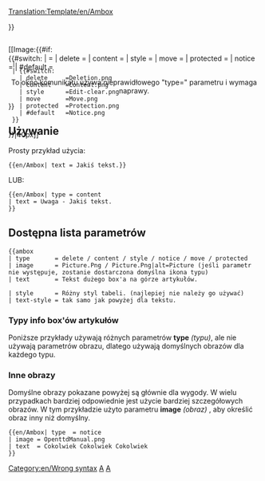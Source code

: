 <noinclude>[[Translation:Template/en/Ambox]]</noinclude><!-- 
      Adaptacja kodu Wiki Ambox

--><noinclude></noinclude><includeonly><div style="{{#IF: {{{style|}}} | {{{style}}} | margin: 0px 10% 0px 10%; border: 1px solid #aaa; border-left: 10px solid {{#switch:{{{type|}}} 
  | delete     =#b22222;
  | content    =#f28500;
  | style      =#f4c430;
  | move       =#9932cc;
  | protected  =#bba;
  | #default   =#1e90ff;
}} padding: 4px 8px; background:#efefef; min-height: 44px;">}}
<div style="position: absolute;">[[Image:{{#if:{{{image|}}}
  | {{{image}}}
  | {{#switch:{{{type|}}}
    | delete     =Deletion.png
    | content    =Content.png
    | style      =Edit-clear.png
    | move       =Move.png
    | protected  =Protection.png
    | #default   =Notice.png
  }}
}}|40px]]</div>
<div style="border: none; padding: 2px 2px 2px 62px;">
<span style="{{#IF: {{{text-style|}}} | {{{text-style}}} | }}"> {{{text|}}} </span>
</div></div><!-- 
Wykryj i zgłoś użytkowanie z błędnym parametrem [[Template:Ambox#Article message box types|"type"]]  :
-->{{#switch:{{{type|}}}
|            = <!--Brak typu fed, jest również prawidłowym wejściem --> 
| delete     =
| content    = 
| style      =
| move       =
| protected  =
| notice     =
| #default   = <div style="text-align: center;">To okno komunikatu używa nieprawidłowego "type={{{type|}}}" parametru i wymaga naprawy.</div>[[Category:en/Wrong syntax]]
}}</includeonly><noinclude>

==Używanie==
Prosty przykład użycia:
<pre>
{{en/Ambox| text = Jakiś tekst.}}
</pre>
{{en/Ambox| text = Jakiś tekst.}}

LUB:
<pre>
{{en/Ambox| type = content
| text = Uwaga - Jakiś tekst.
}}
</pre>
{{en/Ambox| type = content | text = Uwaga - Jakiś tekst.}}

== Dostępna lista parametrów==
<pre>
{{ambox
| type       = delete / content / style / notice / move / protected
| image      = Picture.Png / Picture.Png|alt=Picture (jeśli parametr nie występuje, zostanie dostarczona domyślna ikona typu)
| text       = Tekst dużego box'a na górze artykułów.

| style      = Różny styl tabeli. (najlepiej nie należy go używać)
| text-style = tak samo jak powyżej dla tekstu.
</pre>

=== Typy info box'ów artykułów ===

Poniższe przykłady używają różnych parametrów '''type''' ''(typu)'', ale nie używają parametrów obrazu, dlatego używają domyślnych obrazów dla każdego typu.


{{en/Ambox| type  = delete
| text  = type=<u>delete</u> – Błędne z usuwaniem, takie jak {{en/S|zniesienie/Pl}}.
}}
{{en/Ambox| type  = content
| text  = type=<u>content</u> – Niedokładności z treścią, takie jak {{en/S|uwaga/Pl}}.
}}
{{en/Ambox| type  = style
| text  = type=<u>style</u> – Niewłaściwe ze stylem, takie jak {{en/S|czyszczenie/Pl}}.
}}
{{en/Ambox| type  = notice
| text  = type=<u>notice</u> – Powiadomienia o artykułach, takie jak {{en/S|bieżące/Pl}}.
}}
{{en/Ambox| type  = move
| text  = type=<u>move</u> – Scalanie, dzielenie i transwiki, takie jak {{en/S|split}}.
}}
{{en/Ambox| type  = protected
| text  = type=<u>protected</u> – Informacje o ochronie, takie jak {{en/S|Historical}}.
}}

=== Inne obrazy ===

Domyślne obrazy pokazane powyżej są głównie dla wygody. W wielu przypadkach bardziej odpowiednie jest użycie bardziej szczegółowych obrazów. W tym przykładzie użyto parametru '''image''' ''(obraz)'' , aby określić obraz inny niż domyślny.

<pre>{{en/Ambox| type  = notice
| image = OpenttdManual.png
| text  = Cokolwiek Cokolwiek Cokolwiek 
}}</pre>

{{en/Ambox| type  = notice
| image = OpenttdManual.png
| text  = Cokolwiek Cokolwiek Cokolwiek 
}}

<!--[[Category:Templates|A]][[Category:Message boxes|A]]-->[[Category:pl/Szablony|A]][[Category:pl/InfoBox|A]]
</noinclude><!--

  CSS if the option will become available

/* Style okien wiadomości */
table.ambox {
    margin: 0px 10%;   /* 10% = Nie będzie się nakładać z innymi elementami */
    border: 1px solid #aaa; 
    border-left: 10px solid #1e90ff;    /* Default "notice" blue */
    background: #fbfbfb; 
}
table.ambox + table.ambox {   /* Pojedyncza granica między ułożonymi w stos box'ami. */
    margin-top: -1px;
}
.ambox th.mbox-text, 
.ambox td.mbox-text {            /* Komórka treści wiadomości(s) */
    padding: 0.25em 0.5em;       /* 0.5em left/right */
}
.ambox td.mbox-image {           /* Lewa komórka obrazu */
    padding: 2px 0 2px 0.5em;    /* 0.5em left, 0px right */
}
.ambox td.mbox-imageright {      /* Prawa komórka obrazu */
    padding: 2px 0.5em 2px 0;    /* 0px left, 0.5em right */
}

table.ambox-notice {
    border-left: 10px solid #1e90ff;    /* Blue */
}
table.ambox-speedy {
    border-left: 10px solid #b22222;    /* Red */
    background: #fee;                   /* Pink */
}
table.ambox-delete {
    border-left: 10px solid #b22222;    /* Red */
}
table.ambox-content {
    border-left: 10px solid #f28500;    /* Orange */
}
table.ambox-style {
    border-left: 10px solid #f4c430;    /* Yellow */
}
table.ambox-move {
    border-left: 10px solid #9932cc;    /* Purple */
}
table.ambox-protection {
    border-left: 10px solid #bba;       /* Gray-gold */
}
-->